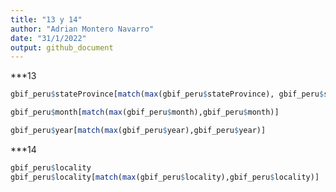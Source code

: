 ---
title: "13 y 14"
author: "Adrian Montero Navarro"
date: "31/1/2022"
output: github_document
---
***13

```{r setup, include=FALSE}
gbif_peru$stateProvince[match(max(gbif_peru$stateProvince), gbif_peru$stateProvince)]

gbif_peru$month[match(max(gbif_peru$month),gbif_peru$month)]

gbif_peru$year[match(max(gbif_peru$year),gbif_peru$year)]
```

***14
```{r}
gbif_peru$locality
gbif_peru$locality[match(max(gbif_peru$locality),gbif_peru$locality)]
```
